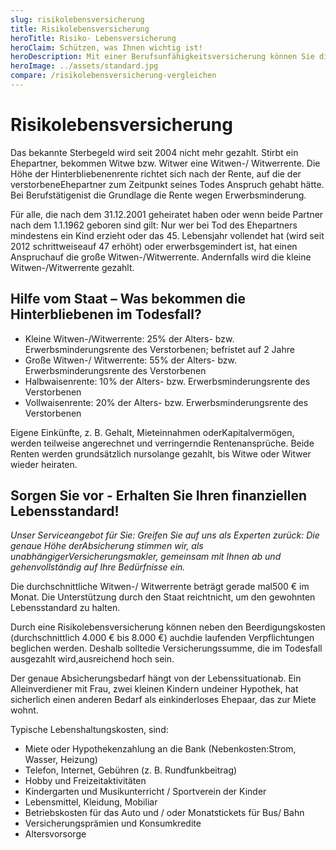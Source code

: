 ```yaml
---
slug: risikolebensversicherung
title: Risikolebensversicherung
heroTitle: Risiko- Lebensversicherung
heroClaim: Schützen, was Ihnen wichtig ist!
heroDescription: Mit einer Berufsunfähigkeitsversicherung können Sie die Existenz Ihrer Ehepartner, Lebenspartner oder Geschäftspartner optimal absichern.
heroImage: ../assets/standard.jpg
compare: /risikolebensversicherung-vergleichen
---
```


<ProvenExpert />

# Risikolebensversicherung

Das bekannte Sterbegeld wird seit 2004 nicht mehr gezahlt. Stirbt ein Ehepartner, bekommen Witwe bzw. Witwer eine Witwen-/ Witwerrente. Die Höhe der Hinterbliebenenrente richtet sich nach der Rente, auf die der verstorbeneEhepartner zum Zeitpunkt seines Todes Anspruch gehabt hätte. Bei Berufstätigenist die Grundlage die Rente wegen Erwerbsminderung.

Für alle, die nach dem 31.12.2001 geheiratet haben oder wenn beide Partner nach dem 1.1.1962 geboren sind gilt: Nur wer bei Tod des Ehepartners mindestens ein Kind erzieht oder das 45. Lebensjahr vollendet hat (wird seit 2012 schrittweiseauf 47 erhöht) oder erwerbsgemindert ist, hat einen Anspruchauf die große Witwen-/Witwerrente. Andernfalls wird die kleine Witwen-/Witwerrente gezahlt.

## Hilfe vom Staat – Was bekommen die Hinterbliebenen im Todesfall?

- Kleine Witwen-/Witwerrente: 25% der Alters- bzw. Erwerbsminderungsrente des Verstorbenen; befristet auf 2 Jahre
- Große Witwen-/ Witwerrente: 55% der Alters- bzw. Erwerbsminderungsrente des Verstorbenen
- Halbwaisenrente: 10% der Alters- bzw. Erwerbsminderungsrente des Verstorbenen
- Vollwaisenrente: 20% der Alters- bzw. Erwerbsminderungsrente des Verstorbenen

<ContactAndCompareBox />

Eigene Einkünfte, z. B. Gehalt, Mieteinnahmen oderKapitalvermögen, werden teilweise angerechnet und verringerndie Rentenansprüche. Beide Renten werden grundsätzlich nursolange gezahlt, bis Witwe oder Witwer wieder heiraten.

## Sorgen Sie vor - Erhalten Sie Ihren finanziellen Lebensstandard!

_Unser Serviceangebot für Sie:
Greifen Sie auf uns als Experten zurück: Die genaue Höhe derAbsicherung stimmen wir, als unabhängigerVersicherungsmakler, gemeinsam mit Ihnen ab und gehenvollständig auf Ihre Bedürfnisse ein._

Die durchschnittliche Witwen-/ Witwerrente beträgt gerade mal500 € im Monat. Die Unterstützung durch den Staat reichtnicht, um den gewohnten Lebensstandard zu halten.

Durch eine Risikolebensversicherung können neben den Beerdigungskosten (durchschnittlich 4.000 € bis 8.000 €) auchdie laufenden Verpflichtungen beglichen werden. Deshalb solltedie Versicherungssumme, die im Todesfall ausgezahlt wird,ausreichend hoch sein.

Der genaue Absicherungsbedarf hängt von der Lebenssituationab. Ein Alleinverdiener mit Frau, zwei kleinen Kindern undeiner Hypothek, hat sicherlich einen anderen Bedarf als einkinderloses Ehepaar, das zur Miete wohnt.

Typische Lebenshaltungskosten, sind:

- Miete oder Hypothekenzahlung an die Bank (Nebenkosten:Strom, Wasser, Heizung)
- Telefon, Internet, Gebühren (z. B. Rundfunkbeitrag)
- Hobby und Freizeitaktivitäten
- Kindergarten und Musikunterricht / Sportverein der Kinder
- Lebensmittel, Kleidung, Mobiliar
- Betriebskosten für das Auto und / oder Monatstickets für Bus/ Bahn
- Versicherungsprämien und Konsumkredite
- Altersvorsorge

<ContactAndCompareBox />

<ProvenExpert />
